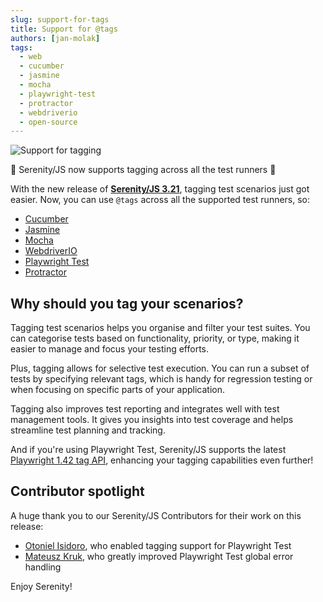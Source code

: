 ```yaml
---
slug: support-for-tags
title: Support for @tags
authors: [jan-molak]
tags:
  - web
  - cucumber
  - jasmine
  - mocha
  - playwright-test
  - protractor
  - webdriverio
  - open-source
---
```


![Support for tagging](./support-for-tags.png)

📣 Serenity/JS now supports tagging across all the test runners 🎉

With the new release of [**Serenity/JS 3.21**](/changelog/3.21.0), tagging test scenarios just got easier.
Now, you can use `@tags` across all the supported test runners, so:
- [Cucumber](/handbook/test-runners/cucumber/)
- [Jasmine](/handbook/test-runners/jasmine/)
- [Mocha](/handbook/test-runners/mocha/)
- [WebdriverIO](/handbook/test-runners/webdriverio/)
- [Playwright Test](/handbook/test-runners/playwright-test/)
- [Protractor](/handbook/test-runners/protractor/)

## Why should you tag your scenarios?

Tagging test scenarios helps you organise and filter your test suites. You can categorise tests based on functionality, priority, or type, making it easier to manage and focus your testing efforts.

Plus, tagging allows for selective test execution. You can run a subset of tests by specifying relevant tags, which is handy for regression testing or when focusing on specific parts of your application.

Tagging also improves test reporting and integrates well with test management tools. It gives you insights into test coverage and helps streamline test planning and tracking.

And if you're using Playwright Test, Serenity/JS supports the latest [Playwright 1.42 tag API](https://playwright.dev/docs/release-notes#version-142), enhancing your tagging capabilities even further!

## Contributor spotlight

A huge thank you to our Serenity/JS Contributors for their work on this release:
- [Otoniel Isidoro](https://www.linkedin.com/in/otoniel-isidoro-61b38512/), who enabled tagging support for Playwright Test
- [Mateusz Kruk](https://www.linkedin.com/in/mateusz-kruk-2784a3217/), who greatly improved Playwright Test global error handling

Enjoy Serenity!
